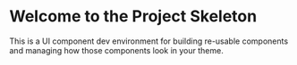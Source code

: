 
<Meta title="Project/Introduction" />

# Welcome to the Project Skeleton

This is a UI component dev environment for building re-usable components and managing how those components look in your theme.
